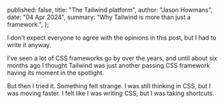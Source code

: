   published: false,
  title: "The Tailwind platform",
  author: "Jason Howmans",
  date: "04 Apr 2024",
  summary: "Why Tailwind is more than just a framework.",
};

I don't expect everyone to agree with the opinions in this post, but I had to write it anyway.

I've seen a lot of CSS frameworks go by over the years, and until about six months ago I thought Tailwind was just another passing CSS framework having its moment in the spotlight.

But then I tried it. Something felt strange. I was still thinking in CSS, but I was moving faster. I felt like I was writing CSS, but I was taking shortcuts.
